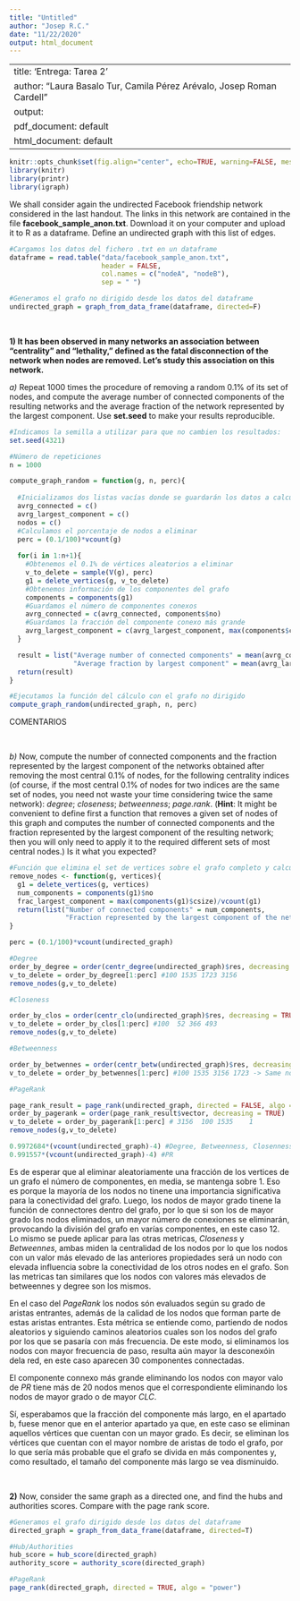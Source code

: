 ```yaml
---
title: "Untitled"
author: "Josep R.C."
date: "11/22/2020"
output: html_document
---
```

---
title: 'Entrega: Tarea 2'
author: "Laura Basalo Tur, Camila Pérez Arévalo, Josep Roman Cardell"
output:
  pdf_document: default
  html_document: default
---


```r
knitr::opts_chunk$set(fig.align="center", echo=TRUE, warning=FALSE, message=FALSE,autodep = TRUE,cache=TRUE)
library(knitr)
library(printr)
library(igraph)
```

We shall consider again the undirected Facebook friendship network considered in the last handout. The links in this network are contained in the file **facebook_sample_anon.txt**. Download it on your computer and upload it to R as a dataframe. Define an undirected graph with this list of edges.

```r
#Cargamos los datos del fichero .txt en un dataframe
dataframe = read.table("data/facebook_sample_anon.txt",
                       header = FALSE, 
                       col.names = c("nodeA", "nodeB"),
                       sep = " ")

#Generamos el grafo no dirigido desde los datos del dataframe
undirected_graph = graph_from_data_frame(dataframe, directed=F)

```


&nbsp;



**1) It has been observed in many networks an association between "centrality" and "lethality," defined as the fatal disconnection of the network when nodes are removed. Let's study this association on this network.**

*a)* Repeat 1000 times the procedure of removing a random 0.1% of its set of nodes, and compute the average number of connected components of the resulting networks and the average fraction of the network represented by the largest component. Use **set.seed** to make your results reproducible.


```r

#Indicamos la semilla a utilizar para que no cambien los resultados:
set.seed(4321)

#Número de repeticiones
n = 1000

compute_graph_random = function(g, n, perc){
  
  #Inicializamos dos listas vacías donde se guardarán los datos a calcular
  avrg_connected = c()
  avrg_largest_component = c()
  nodos = c()
  #Calculamos el porcentaje de nodos a eliminar
  perc = (0.1/100)*vcount(g)
  
  for(i in 1:n+1){
    #Obtenemos el 0.1% de vértices aleatorios a eliminar
    v_to_delete = sample(V(g), perc) 
    g1 = delete_vertices(g, v_to_delete)
    #Obtenemos información de los componentes del grafo
    components = components(g1)
    #Guardamos el número de componentes conexos
    avrg_connected = c(avrg_connected, components$no)
    #Guardamos la fracción del componente conexo más grande
    avrg_largest_component = c(avrg_largest_component, max(components$csize)/vcount(g1)) 
  }

  result = list("Average number of connected components" = mean(avrg_connected),
                "Average fraction by largest component" = mean(avrg_largest_component))
  return(result)
}

#Ejecutamos la función del cálculo con el grafo no dirigido
compute_graph_random(undirected_graph, n, perc)

```
COMENTARIOS



&nbsp;


*b)* Now, compute the number of connected components and the fraction represented by the largest component of the networks obtained after removing the most central 0.1% of nodes, for the following centrality indices (of course, if the most central 0.1% of nodes for two indices are the same set of nodes, you need not waste your time considering twice the same network): *degree*; *closeness*; *betweenness*; *page.rank*. (**Hint**: It might be convenient to define first a function that removes a given set of nodes of this graph and computes the number of connected components and the fraction represented by the largest component of the resulting network; then you will only need to apply it to the required different sets of most central nodes.) Is it what you expected? 


```r
#Función que elimina el set de vertices sobre el grafo completo y calcula el número de componentes conectados y la fracción del componente más grande en función del grafo completo.
remove_nodes <- function(g, vertices){
  g1 = delete_vertices(g, vertices)
  num_components = components(g1)$no
  frac_largest_component = max(components(g1)$csize)/vcount(g1)
  return(list("Number of connected components" = num_components,
              "Fraction represented by the largest component of the network" = frac_largest_component))
}

perc = (0.1/100)*vcount(undirected_graph)

#Degree
order_by_degree = order(centr_degree(undirected_graph)$res, decreasing = TRUE)
v_to_delete = order_by_degree[1:perc] #100 1535 1723 3156
remove_nodes(g,v_to_delete)

#Closeness

order_by_clos = order(centr_clo(undirected_graph)$res, decreasing = TRUE)
v_to_delete = order_by_clos[1:perc] #100  52 366 493
remove_nodes(g,v_to_delete)

#Betweenness

order_by_betwennes = order(centr_betw(undirected_graph)$res, decreasing = TRUE)
v_to_delete = order_by_betwennes[1:perc] #100 1535 3156 1723 -> Same nodes as with the Degree metric.

#PageRank

page_rank_result = page_rank(undirected_graph, directed = FALSE, algo = "power")
order_by_pagerank = order(page_rank_result$vector, decreasing = TRUE)
v_to_delete = order_by_pagerank[1:perc] # 3156  100 1535    1
remove_nodes(g,v_to_delete)

```
```r
0.9972684*(vcount(undirected_graph)-4) #Degree, Betweenness, Closenness
0.991557*(vcount(undirected_graph)-4) #PR
```
Es de esperar que al eliminar aleatoriamente una fracción de los vertices de un grafo el número de componentes, en media, se mantenga sobre 1. Eso es porque la mayoría de los nodos no tinene una importancia significativa para la conectividad del grafo. Luego, los nodos de mayor grado tinene la función de connectores dentro del grafo,  por lo que si son los de mayor grado los nodos eliminados, un mayor número de conexiones se eliminarán, provocando la división del grafo en varías componentes, en este caso 12. Lo mismo se puede aplicar para las otras metricas, *Closeness* y *Betweennes*, ambas miden la centralidad de los nodos por lo que los nodos con un valor más elevado de las anteriores propiedades será un nodo con elevada influencia sobre la conectividad de los otros nodes en el grafo. Son las metricas tan similares que los nodos con valores más elevados de betweennes y degree son los mismos.

En el caso del *PageRank* los nodos són evaluados según su grado de aristas entrantes, además de la calidad de los nodos que forman parte de estas aristas entrantes. Esta métrica se entiende como, partiendo de nodos aleatorios y siguiendo caminos aleatorios cuales son los nodos del grafo por los que se pasaría con más frecuencia. De este modo, si eliminamos los nodos con mayor frecuencia de paso, resulta aún mayor la desconexóin dela red, en este caso aparecen 30 componentes connectadas.

El componente connexo más grande eliminando los nodos con mayor valo de $PR$ tiene más de 20 nodos menos que el correspondiente eliminando los nodos de mayor grado o de mayor $CLC$.


Sí, esperabamos que la fracción del componente más largo, en el apartado b, fuese menor que en el anterior apartado ya que, en este caso se eliminan aquellos vértices que cuentan con un mayor grado. Es decir, se eliminan los vértices que cuentan con el mayor nombre de aristas de todo el grafo, por lo que sería más probable que el grafo se divida en más componentes y, como resultado, el tamaño del componente más largo se vea disminuido.



&nbsp;


**2)** Now, consider the same graph as a directed one, and find the hubs and authorities scores. Compare with the page rank score. 

```r

#Generamos el grafo dirigido desde los datos del dataframe
directed_graph = graph_from_data_frame(dataframe, directed=T)

#Hub/Authorities
hub_score = hub_score(directed_graph)
authority_score = authority_score(directed_graph)

#PageRank
page_rank(directed_graph, directed = TRUE, algo = "power")

```

